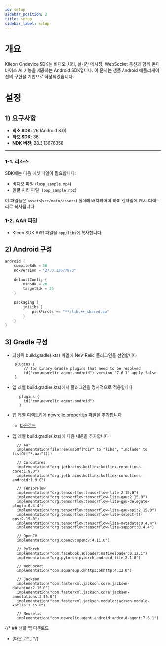 ```yaml
---
id: setup
sidebar_position: 2
title: setup
sidebar_label: setup
---
```


# 개요

Klleon Ondevice SDK는 비디오 처리, 실시간 메시징, WebSocket 통신과 함께 온디바이스 AI 기능을 제공하는 Android SDK입니다. 이 문서는 샘플 Android 애플리케이션의 구현을 기반으로 작성되었습니다.


# 설정

## 1) 요구사항
- **최소 SDK**: 26 (Android 8.0)
- **타겟 SDK**: 36
- **NDK 버전**: 28.2.13676358
---

### 1-1. 리소스
SDK에는 다음 에셋 파일이 필요합니다:
- 비디오 파일 (`loop_sample.mp4`)
- 얼굴 처리 파일 (`loop_sample.npz`)

이 파일들은 `assets`(`src/main/assets`) 폴더에 배치되어야 하며 런타임에 캐시 디렉토리로 복사됩니다.

### 1-2. AAR 파일

- Kleon SDK AAR 파일을 `app/libs`에 복사합니다.


## 2) Android 구성

```kotlin
android {
    compileSdk = 36
    ndkVersion = "27.0.12077973"
    
    defaultConfig {
        minSdk = 26
        targetSdk = 36
    }
    
    packaging {
        jniLibs {
            pickFirsts += "**/libc++_shared.so"
        }
    }
}
```

## 3) Gradle 구성
- 최상위 build.gradle(.kts) 파일에 New Relic 플러그인을 선언합니다
   ```
    plugins {
        // for binary Gradle plugins that need to be resolved
        id("com.newrelic.agent.android") version "7.6.1" apply false
    }
   ```
- 앱 레벨 build.gradle(.kts)에서 플러그인을 명시적으로 적용합니다
   ```
      plugins {
        id("com.newrelic.agent.android")
      }
   ```
- 앱 레벨 디렉토리에 newrelic.properties 파일을 추가합니다
    - [다운로드](https://drive.google.com/file/d/1w7efkin2__s76fI6a86gsEDbejsb-Ojy/view?usp=sharing)


- 앱 레벨 build.gradle(.kts)에 다음 내용을 추가합니다
    ```
      // Aar
      implementation(fileTree(mapOf("dir" to "libs", "include" to listOf("*.aar"))))

      // Coroutines
      implementation("org.jetbrains.kotlinx:kotlinx-coroutines-core:1.9.0")
      implementation("org.jetbrains.kotlinx:kotlinx-coroutines-android:1.9.0")

      // TensorFlow
      implementation("org.tensorflow:tensorflow-lite:2.15.0")
      implementation("org.tensorflow:tensorflow-lite-gpu:2.15.0")
      implementation("org.tensorflow:tensorflow-lite-gpu-delegate-plugin:0.4.4")
      implementation("org.tensorflow:tensorflow-lite-gpu-api:2.15.0")
      implementation("org.tensorflow:tensorflow-lite-select-tf-ops:2.15.0")
      implementation("org.tensorflow:tensorflow-lite-metadata:0.4.4")
      implementation("org.tensorflow:tensorflow-lite-support:0.4.4")

      // OpenCV
      implementation("org.opencv:opencv:4.11.0")

      // PyTorch
      implementation("com.facebook.soloader:nativeloader:0.12.1")
      implementation("org.pytorch:pytorch_android_lite:2.1.0")

      // WebSocket
      implementation("com.squareup.okhttp3:okhttp:4.12.0")

      // Jackson
      implementation("com.fasterxml.jackson.core:jackson-databind:2.15.0")
      implementation("com.fasterxml.jackson.core:jackson-annotations:2.15.0")
      implementation("com.fasterxml.jackson.module:jackson-module-kotlin:2.15.0")
  
      // Newrelic
      implementation("com.newrelic.agent.android:android-agent:7.6.1")
    ```

{/* ## 샘플 앱 다운로드
- [다운로드] */}
